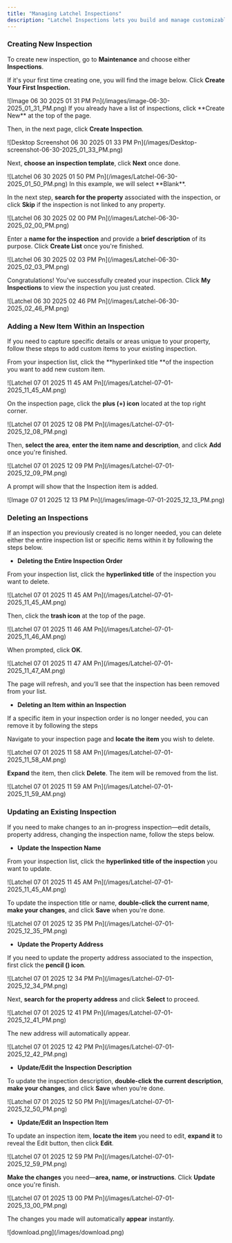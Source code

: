 ```yaml
---
title: "Managing Latchel Inspections"
description: "Latchel Inspections lets you build and manage customizable templates to track property or home inspections with ease. Whether you're documenting move-ins, unit turns, or routine checks, these templates help standardize the process—making it easy to collect, review, and take action on inspection results across your portfolio."
---
```


### **Creating New Inspection**

To create new inspection, go to **Maintenance** and choose either **Inspections**.

If it's your first time creating one, you will find the image below. Click **Create Your First Inspection.**

<Frame>
  ![Image 06 30 2025 01 31 PM Pn](/images/image-06-30-2025_01_31_PM.png)
</Frame>

<Tip>
  If you already have a list of inspections, click **Create New** at the top of the page.
</Tip>

Then, in the next page, click **Create Inspection**.

<Frame>
  ![Desktop Screenshot 06 30 2025 01 33 PM Pn](/images/Desktop-screenshot-06-30-2025_01_33_PM.png)
</Frame>

Next, **choose an inspection template**, click **Next** once done.

<Frame>
  ![Latchel 06 30 2025 01 50 PM Pn](/images/Latchel-06-30-2025_01_50_PM.png)
</Frame>

<Note>
  In this example, we will select **Blank**.
</Note>

In the next step, **search for the property** associated with the inspection, or click **Skip** if the inspection is not linked to any property.

<Frame>
  ![Latchel 06 30 2025 02 00 PM Pn](/images/Latchel-06-30-2025_02_00_PM.png)
</Frame>

Enter a **name for the inspection** and provide a **brief description** of its purpose. Click **Create List** once you're finished.

<Frame>
  ![Latchel 06 30 2025 02 03 PM Pn](/images/Latchel-06-30-2025_02_03_PM.png)
</Frame>

Congratulations\! You've successfully created your inspection. Click **My Inspections** to view the inspection you just created.

<Frame>
  ![Latchel 06 30 2025 02 46 PM Pn](/images/Latchel-06-30-2025_02_46_PM.png)
</Frame>

### **Adding a New Item Within an Inspection**

If you need to capture specific details or areas unique to your property, follow these steps to add custom items to your existing inspection.

From your inspection list, click the **hyperlinked title **of the inspection you want to add new custom item.

<Frame>
  ![Latchel 07 01 2025 11 45 AM Pn](/images/Latchel-07-01-2025_11_45_AM.png)
</Frame>

On the inspection page, click the **plus (\+) icon** located at the top right corner.

<Frame>
  ![Latchel 07 01 2025 12 08 PM Pn](/images/Latchel-07-01-2025_12_08_PM.png)
</Frame>

Then, **select the area**, **enter the item name and description**, and click **Add** once you're finished.

<Frame>
  ![Latchel 07 01 2025 12 09 PM Pn](/images/Latchel-07-01-2025_12_09_PM.png)
</Frame>

A prompt will show that the Inspection item is added.

<Frame>
  ![Image 07 01 2025 12 13 PM Pn](/images/image-07-01-2025_12_13_PM.png)
</Frame>

### **Deleting an Inspections**

If an inspection you previously created is no longer needed, you can delete either the entire inspection list or specific items within it by following the steps below.

- **Deleting the Entire Inspection Order**

From your inspection list, click the **hyperlinked title** of the inspection you want to delete.

<Frame>
  ![Latchel 07 01 2025 11 45 AM Pn](/images/Latchel-07-01-2025_11_45_AM.png)
</Frame>

Then, click the **trash icon** at the top of the page.

<Frame>
  ![Latchel 07 01 2025 11 46 AM Pn](/images/Latchel-07-01-2025_11_46_AM.png)
</Frame>

When prompted, click **OK**.

<Frame>
  ![Latchel 07 01 2025 11 47 AM Pn](/images/Latchel-07-01-2025_11_47_AM.png)
</Frame>

The page will refresh, and you’ll see that the inspection has been removed from your list.

- **Deleting an Item within an Inspection**

If a specific item in your inspection order is no longer needed, you can remove it by following the steps

Navigate to your inspection page and **locate the item** you wish to delete.

<Frame>
  ![Latchel 07 01 2025 11 58 AM Pn](/images/Latchel-07-01-2025_11_58_AM.png)
</Frame>

**Expand** the item, then click **Delete**. The item will be removed from the list.

<Frame>
  ![Latchel 07 01 2025 11 59 AM Pn](/images/Latchel-07-01-2025_11_59_AM.png)
</Frame>

### **Updating an Existing Inspection**

If you need to make changes to an in-progress inspection—edit details, property address, changing the inspection name, follow the steps below.

- **Update the Inspection Name**

From your inspection list, click the **hyperlinked title of the inspection** you want to update.

<Frame>
  ![Latchel 07 01 2025 11 45 AM Pn](/images/Latchel-07-01-2025_11_45_AM.png)
</Frame>

To update the inspection title or name, **double-click the current name**, **make your changes**, and click **Save** when you're done.

<Frame>
  ![Latchel 07 01 2025 12 35 PM Pn](/images/Latchel-07-01-2025_12_35_PM.png)
</Frame>

- **Update the Property Address**

If you need to update the property address associated to the inspection, first click the **pencil (<Icon icon="pencil" iconType="light" color="#373737" />) icon**.

<Frame>
  ![Latchel 07 01 2025 12 34 PM Pn](/images/Latchel-07-01-2025_12_34_PM.png)
</Frame>

Next, **search for the property address** and click **Select** to proceed.

<Frame>
  ![Latchel 07 01 2025 12 41 PM Pn](/images/Latchel-07-01-2025_12_41_PM.png)
</Frame>

The new address will automatically appear.

<Frame>
  ![Latchel 07 01 2025 12 42 PM Pn](/images/Latchel-07-01-2025_12_42_PM.png)
</Frame>

- **Update/Edit the Inspection Description**

To update the inspection description, **double-click the current description**, **make your changes**, and click **Save** when you're done.

<Frame>
  ![Latchel 07 01 2025 12 50 PM Pn](/images/Latchel-07-01-2025_12_50_PM.png)
</Frame>

- **Update/Edit an Inspection Item**

To update an inspection item, **locate the item** you need to edit, **expand it** to reveal the Edit button, then click **Edit**.

<Frame>
  ![Latchel 07 01 2025 12 59 PM Pn](/images/Latchel-07-01-2025_12_59_PM.png)
</Frame>

**Make the changes** you need—**area, name, or instructions**. Click **Update** once you're finish. 

<Frame>
  ![Latchel 07 01 2025 13 00 PM Pn](/images/Latchel-07-01-2025_13_00_PM.png)
</Frame>

The changes you made will automatically **appear** instantly.

<Frame>
  ![download.png](/images/download.png)
</Frame>